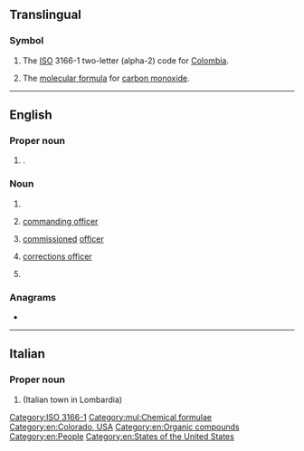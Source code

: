 {{also|Appendix:Variations of "co"}}
==Translingual==

===Symbol===
{{head|mul|symbol}}

# The [[ISO]] 3166-1 two-letter (alpha-2) code for [[Colombia]].
# {{lb|mul|chemistry}} The [[molecular formula]] for [[carbon monoxide]].

[[Category:ISO 3166-1]]

[[Category:mul:Chemical formulae]]

----

==English==

===Proper noun===
{{head|en|proper noun}}

# {{abbreviation of|en|Colorado|dot=1}} {{place|en|state|c/USA}}.

===Noun===
{{head|en|noun}}

# {{abbreviation of|en|county}}
# {{lb|en|military}} [[commanding officer]]
# {{lb|en|military}} [[commission]]ed [[officer]]
# {{lb|en|US|law enforcement}} [[corrections officer]]
# {{lb|en|geology}} {{initialism of|en|[[Common-Offset method]]}}

===Anagrams===
* {{anagrams|en|a=co|O. C.|O.C.|OC|Oc|Oc.}}

[[Category:en:Colorado, USA]]
[[Category:en:Organic compounds]]
[[Category:en:People]]
[[Category:en:States of the United States]]

----

==Italian==

===Proper noun===
{{head|it|proper noun}}

# {{abbreviation of|it|Como}} (Italian town in Lombardia)